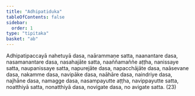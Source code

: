 ```yaml
---
title: "Adhipatiduka"
tableOfContents: false
sidebar:
  order: 1
type: "tipitaka"
basket: "ab"
---
```



<DynamicBreadcrumb />

<Division number="420">

<Paragraph number="1303">
Adhipatipaccayā nahetuyā dasa, naārammaṇe satta, naanantare dasa, nasamanantare dasa, nasahajāte satta, naaññamaññe aṭṭha, nanissaye satta, naupanissaye satta, napurejāte dasa, napacchājāte dasa, naāsevane dasa, nakamme dasa, navipāke dasa, naāhāre dasa, naindriye dasa, najhāne dasa, namagge dasa, nasampayutte aṭṭha, navippayutte satta, noatthiyā satta, nonatthiyā dasa, novigate dasa, no avigate satta. (23)
</Paragraph>
</Division>